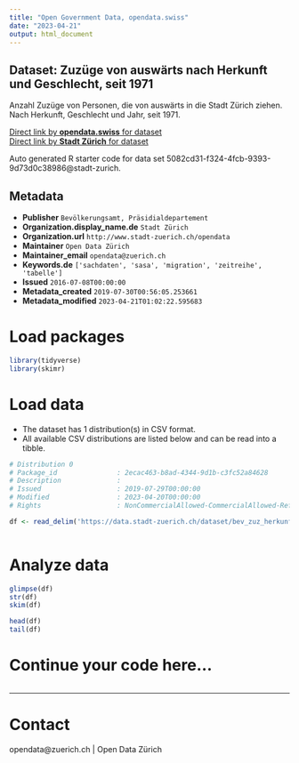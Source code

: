 ```yaml
---
title: "Open Government Data, opendata.swiss"
date: "2023-04-21"
output: html_document
---
```


## Dataset: Zuzüge von auswärts nach Herkunft und Geschlecht, seit 1971


Anzahl Zuzüge von Personen, die von auswärts in die Stadt Zürich ziehen. Nach Herkunft, Geschlecht und Jahr, seit 1971.


[Direct link by **opendata.swiss** for dataset](https://opendata.swiss/de/dataset/zuzuge-nach-herkunft-und-geschlecht-seit-19712)<br>
[Direct link by **Stadt Zürich** for dataset](https://data.stadt-zuerich.ch/dataset/bev_zuz_herkunft_geschlecht_seit1971_od3510)

Auto generated R starter code for data set 5082cd31-f324-4fcb-9393-9d73d0c38986@stadt-zurich.

## Metadata

- **Publisher** `Bevölkerungsamt, Präsidialdepartement`
- **Organization.display_name.de** `Stadt Zürich`
- **Organization.url** `http://www.stadt-zuerich.ch/opendata`
- **Maintainer** `Open Data Zürich`
- **Maintainer_email** `opendata@zuerich.ch`
- **Keywords.de** `['sachdaten', 'sasa', 'migration', 'zeitreihe', 'tabelle']`
- **Issued** `2016-07-08T00:00:00`
- **Metadata_created** `2019-07-30T00:56:05.253661`
- **Metadata_modified** `2023-04-21T01:02:22.595683`


# Load packages

```r

library(tidyverse)
library(skimr)

```

# Load data

-   The dataset has 1 distribution(s) in CSV format.
-   All available CSV distributions are listed below and can be read into a tibble.

```r

# Distribution 0
# Package_id               : 2ecac463-b8ad-4344-9d1b-c3fc52a84628
# Description              : 
# Issued                   : 2019-07-29T00:00:00
# Modified                 : 2023-04-20T00:00:00
# Rights                   : NonCommercialAllowed-CommercialAllowed-ReferenceNotRequired

df <- read_delim('https://data.stadt-zuerich.ch/dataset/bev_zuz_herkunft_geschlecht_seit1971_od3510/download/BEV351OD3510.csv')



```

# Analyze data

```r

glimpse(df)
str(df)
skim(df)

head(df)
tail(df)

```

# Continue your code here...

```r

```

------------------------------------------------------------------------

# Contact

opendata@zuerich.ch | Open Data Zürich
